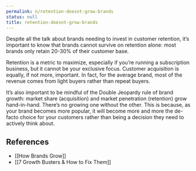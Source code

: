 ```yaml
---
permalink: n/retention-doesnt-grow-brands
status: null
title: retention-doesnt-grow-brands
---
```

Despite all the talk about brands needing to invest in customer retention, it’s important to know that brands cannot survive on retention alone: most brands only retain 20-30% of their customer base.

Retention is a metric to maximize, especially if you’re running a subscription business, but it cannot be your exclusive focus. Customer acquisition is equally, if not more, important. In fact, for the average brand, most of the revenue comes from light buyers rather than repeat buyers.

It’s also important to be mindful of the Double Jeopardy rule of brand growth: market share (acquisition) and market penetration (retention) grow hand-in-hand. There’s no growing one without the other. This is because, as your brand becomes more popular, it will become more and more the de-facto choice for your customers rather than being a decision they need to actively think about.

## References

- [[How Brands Grow]]
- [[7 Growth Busters & How to Fix Them]]
